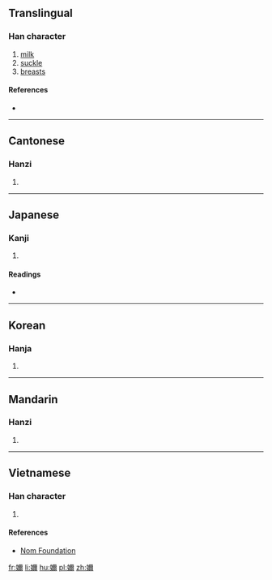 ==Translingual==

===Han character===
{{Han char|rn=38|rad=女|as=14|sn=17|four=4142<sub>7</sub>|canj=女一火月 (VMFB)|ids=⿰[[女]][[爾]]}}

# [[milk]]
# [[suckle]]
# [[breasts]]

====References====
* {{Han ref|kx=0272.470|dkj=06824|dj=0541.060|hdz=21086.020|uh=5B2D|ud=23341|bh=ECCE|bd=60622}}

----

==Cantonese==

===Hanzi===
{{yue-hanzi|jyut=[[naai5]]|y=naai5}}

# {{defn|lang=yue|sort=女14}}

----

==Japanese==

===Kanji===
{{ja-kanji|grade=|rs=女14}}

# {{defn|lang=ja|sort=女14}}

====Readings====
* {{ja-readings|on=[[だい]] (dai), [[ね]] (ne), [[でい]] (dei), [[ない]] (nai), [[じ]] (ji), [[に]] (ni)|kun=[[はは]] (haha), [[はぐくむ]] (hagukumu), [[あね]] (ane)}}

----

==Korean==

===Hanja===
{{ko-hanja|hangeul=내|rv=nae|mr=nae}}

# {{defn|lang=ko|sort=女14}}

----

==Mandarin==

===Hanzi===
{{cmn-hanzi|pin=[[nǎi]] ([[nai3]])|wg=nai<sup>3</sup>}}

# {{defn|lang=cmn|sort=女14}}

----

==Vietnamese==

===Han character===
{{vi-readings|rs=女14| hanviet = nãi}}

# {{defn|lang=vi|sort=女14}}

====References====
*[http://nomfoundation.org/common/nom_details.php?codepoint=5b2d Nom Foundation]

[[fr:嬭]]
[[li:嬭]]
[[hu:嬭]]
[[pl:嬭]]
[[zh:嬭]]